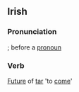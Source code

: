==Irish==
===Pronunciation===
{{IPA|[&#712;t&#690;uki&#720;]}}; {{IPA|[&#712;t&#690;uk&#601;]}} before a [[pronoun]]
===Verb===
[[Future]] of [[tar#Irish|tar]] 'to [[come]]'